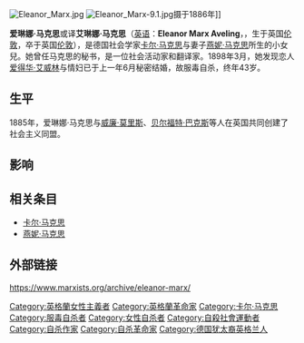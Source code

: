 {{unreferenced|time=2016-03-18T23:43:20+00:00}}
[[Image:Eleanor_Marx.jpg|thumb]]
[[Image:Eleanor_Marx-9.1.jpg|thumb]]摄于1886年]]

'''爱琳娜·马克思'''或译'''艾琳娜·马克思'''（[[英语|英语]]：'''Eleanor Marx Aveling'''，{{bd|1855年|1月16日|1898年|3月31日|catIdx=M}}，生于英国[[伦敦|伦敦]]，卒于英国[[伦敦|伦敦]]），是德国社会学家[[卡尔·马克思|卡尔·马克思]]与妻子[[燕妮·马克思|燕妮·马克思]]所生的小女兒。她曾任马克思的秘书，是一位社会活动家和翻译家。1898年3月，她发现恋人[[爱得华·艾威林|爱得华·艾威林]]与情妇已于上一年6月秘密结婚，故服毒自杀，终年43岁。

== 生平 ==
1885年，爱琳娜·马克思与[[威廉·莫里斯|威廉·莫里斯]]、[[贝尔福特·巴克斯|贝尔福特·巴克斯]]等人在英国共同创建了社会主义同盟。

== 影响 ==

== 相关条目 ==
*[[卡尔·马克思|卡尔·马克思]]
*[[燕妮·马克思|燕妮·马克思]]

== 外部链接 ==
https://www.marxists.org/archive/eleanor-marx/ {{Wayback|url=https://www.marxists.org/archive/eleanor-marx/ |date=20160329141710 }}

{{Authority control}}

{{DEFAULTSORT:Marx, Eleanor}}
[[Category:英格蘭女性主義者|Category:英格蘭女性主義者]]
[[Category:英格蘭革命家|Category:英格蘭革命家]]
[[Category:卡尔·马克思|Category:卡尔·马克思]]
[[Category:服毒自杀者|Category:服毒自杀者]]
[[Category:女性自杀者|Category:女性自杀者]]
[[Category:自殺社會運動者|Category:自殺社會運動者]]
[[Category:自杀作家|Category:自杀作家]]
[[Category:自杀革命家|Category:自杀革命家]]
[[Category:德国犹太裔英格兰人|Category:德国犹太裔英格兰人]]